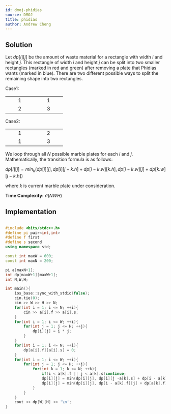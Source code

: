 ```yaml
---
id: dmoj-phidias
source: DMOJ
title: phidias
author: Andrew Cheng
---
```


## Solution

Let $dp[i][j]$ be the amount of waste material for a rectangle with width $i$ and height $j$. This rectangle of width $i$ and height $j$ can be split into two smaller rectangles (marked in red and green) after removing a plate that Phidias wants (marked in blue). There are two different possible ways to split the remaining shape into two rectangles.

Case1: 

<center>

<table>
    <tbody>
        <tr>
            <td className="bg-red-100 dark:bg-red-800">  1  </td>
            <td className="bg-red-100 dark:bg-red-800">  1  </td>
        </tr>
        <tr>
            <td className="bg-green-100 dark:bg-green-800">  2  </td>
            <td className="bg-blue-100 dark:bg-blue-800">  3  </td>
        </tr>
    </tbody>
</table>

</center>

Case2: 

<center>

<table>
    <tbody>
        <tr>
            <td className="bg-red-100 dark:bg-red-800">  1  </td>
            <td className="bg-green-100 dark:bg-green-800">  2  </td>
        </tr>
        <tr>
            <td className="bg-red-100 dark:bg-red-800">  1  </td>
            <td className="bg-blue-100 dark:bg-blue-800">  3  </td>
        </tr>
    </tbody>
</table>

</center>

We loop through all $N$ possible marble plates for each $i$ and $j$. Mathematically, the transition formula is as follows:

$dp[i][j] = min_k (dp[i][j], dp[i][j-k.h] + dp[i-k.w][k.h], dp[i-k.w][j] + dp[k.w][j-k.h])$

where $k$ is current marble plate under consideration.

**Time Complexity:**
$\mathcal{O}(NWH)$

## Implementation

<LanguageSection>
<CPPSection>

```cpp

#include <bits/stdc++.h>
#define pi pair<int,int>
#define f first
#define s second
using namespace std;

const int maxW = 600;
const int maxN = 200;

pi a[maxN+1];
int dp[maxW+1][maxW+1];
int N,W,H;

int main(){
	ios_base::sync_with_stdio(false);
	cin.tie(0);
	cin >> W >> H >> N;
	for(int i = 1; i <= N; ++i){
        cin >> a[i].f >> a[i].s;
    }
	for(int i = 1; i <= W; ++i){
		for(int j = 1; j <= H; ++j){
			dp[i][j] = i * j;
		}
	}
	for(int i = 1; i <= N; ++i){
        dp[a[i].f][a[i].s] = 0;
    }
	for(int i = 1; i <= W; ++i){
		for(int j = 1; j <= H; ++j){
			for(int k = 1; k <= N; ++k){
				if(i < a[k].f || j < a[k].s)continue;
				dp[i][j] = min(dp[i][j], dp[i][j -a[k].s] + dp[i - a[k].f][a[k].s]);
				dp[i][j] = min(dp[i][j], dp[i - a[k].f][j] + dp[a[k].f][j - a[k].s]);
			}
		}
	}
	cout << dp[W][H] << '\n';
}

```
</CPPSection>
</LanguageSection>
